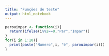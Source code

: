 ```yaml
---
title: "Funções de teste"
output: html_notebook
---
```

```r
parouimpar <- function(i){
  return(ifelse(i%%2==0,"Par","Impar"))
}
for(i in 1:10){
  print(paste("Numero",i, "é", parouimpar(i)))
}
```
```r

```

